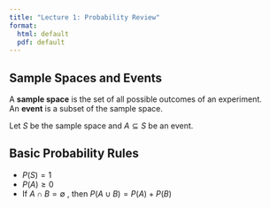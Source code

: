 ```yaml
---
title: "Lecture 1: Probability Review"
format:
  html: default
  pdf: default
---
```


## Sample Spaces and Events

A **sample space** is the set of all possible outcomes of an experiment.\
An **event** is a subset of the sample space.

Let $S$ be the sample space and $A \subseteq S$ be an event.

## Basic Probability Rules

-   $P(S) = 1$
-   $P(A) \geq 0$
-   If $A \cap B = \emptyset$ , then $P(A \cup B) = P(A) + P(B)$
